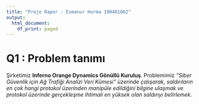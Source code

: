 ---
title: "Proje Rapor : Esmanur Hurma 190401002"
output:
  html_document:
    df_print: paged
---

# Q1 : Problem tanımı

Şirketimiz **Inferno Orange Dynamics Gönüllü Kuruluş**. Problemimiz *"Siber Güvenlik için Ağ Trafiği Analizi Veri Kümesi" üzerinde çalışarak, saldırıların en çok hangi protokol üzerinden manipüle edildiğini bilgine ulaşmak ve protokol üzerinde gerçekleşme ihtimali en yüksek olan saldırıyı belirlemek*.

